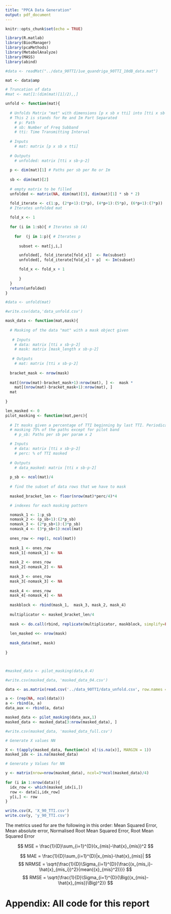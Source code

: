 ```yaml
---
title: "PPCA Data Generation"
output: pdf_document
---
```


```r
knitr::opts_chunk$set(echo = TRUE)
```



```r
library(R.matlab)
library(BiocManager)
library(pcaMethods)
library(MetabolAnalyze)
library(MASS)
library(abind)
```

```r
#data <- readMat("../data_90TTI/1ue_quandriga_90TTI_10dB_data.mat") 

mat <- data$amp

# Truncation of data
#mat <- mat[1:(dim(mat)[1]/2),,]

unfold <- function(mat){
  
  # Unfolds Matrix "mat" with dimensions [p x sb x tti] into [tti x sb·p·2]. 
  # This 2 is stands for Re and Im Part Separated
    # p: Path
    # sb: Number of Freq Subband
    # tti: Time Transmitting Interval 
  
  # Inputs
    # mat: matrix [p x sb x tti]
  
  # Outputs
    # unfolded: matrix [tti x sb·p·2]
  
  p <- dim(mat)[1] # Paths per sb per Re or Im
  
  sb <- dim(mat)[2] 
  
  # empty matrix to be filled
  unfolded <- matrix(NA, dim(mat)[3], dim(mat)[1] * sb * 2)

  fold_iterate <- c(1:p, (2*p+1):(3*p), (4*p+1):(5*p), (6*p+1):(7*p))  
  # Iterates unfolded mat 
  
  fold_x <- 1
  
  for (i in 1:sb){ # Iterates sb (4)
    
    for  (j in 1:p){ # Iterates p
      
      subset <- mat[j,i,]

      unfolded[, fold_iterate[fold_x]]  <- Re(subset) 
      unfolded[, fold_iterate[fold_x] + p]  <- Im(subset) 

      fold_x <- fold_x + 1  
      
      }
  }
  return(unfolded)
}

#data <- unfold(mat) 

#write.csv(data,'data_unfold.csv')
```


```r


mask_data <- function(mat,mask){
  
  # Masking of the data "mat" with a mask object given
  
   # Inputs
    # data: matrix [tti x sb·p·2]
    # mask: matrix [mask_length x sb·p·2]
  
   # Outputs
    # mat: matrix [tti x sb·p·2]
  
  bracket_mask <- nrow(mask)
  
  mat[(nrow(mat)-bracket_mask+1):nrow(mat), ] <-  mask * 
    mat[(nrow(mat)-bracket_mask+1):nrow(mat), ]
  mat
  
}

len_masked <- 0
pilot_masking <- function(mat,perc){
  
  # It masks given a percentage of TTI beginning by last TTI. Periodically 
  # masking 75% of the paths except for pilot band
    # p_sb: Paths per sb per param x 2

  # Inputs
    # data: matrix [tti x sb·p·2]
    # perc: % of TTI masked 
  
  # Outputs
    # data_masked: matrix [tti x sb·p·2]
  
  p_sb <- ncol(mat)/4
  
  # find the subset of data rows that we have to mask
  
  masked_bracket_len <- floor(nrow(mat)*perc/4)*4

  # indexes for each masking pattern

  nomask_1 <- 1:p_sb
  nomask_2 <- (p_sb+1):(2*p_sb)
  nomask_3 <- (2*p_sb+1):(3*p_sb)
  nomask_4 <- (3*p_sb+1):ncol(mat)
  
  ones_row <- rep(1, ncol(mat))
  
  mask_1 <- ones_row
  mask_1[-nomask_1] <- NA
    
  mask_2 <- ones_row
  mask_2[-nomask_2] <- NA
    
  mask_3 <- ones_row
  mask_3[-nomask_3] <- NA
    
  mask_4 <- ones_row
  mask_4[-nomask_4] <- NA
    
  maskblock <- rbind(mask_1,  mask_3, mask_2, mask_4)
  
  multiplicator <- masked_bracket_len/4
  
  mask <- do.call(rbind, replicate(multiplicator, maskblock, simplify=FALSE)) 
  
  len_masked <<- nrow(mask)
  
  mask_data(mat, mask)
  
}



#masked_data <- pilot_masking(data,0.4)

#write.csv(masked_data, 'masked_data_04.csv')
```

```r
data <- as.matrix(read.csv('../data_90TTI/data_unfold.csv', row.names = 1))

a <- (rep(NA, ncol(data)))
a <- rbind(a, a)
data_aux <- rbind(a, data)

masked_data <- pilot_masking(data_aux,1)
masked_data <- masked_data[3:nrow(masked_data), ]

#write.csv(masked_data, 'masked_data_full.csv')

```

```r
# Generate X values NN

X <- t(apply(masked_data, function(x) x[!is.na(x)], MARGIN = 1))
masked_idx <- is.na(masked_data)

# Generate y Values for NN

y <- matrix(nrow=nrow(masked_data), ncol=3*ncol(masked_data)/4)
  
for (i in 1:nrow(data)){
  idx_row <- which(masked_idx[i,])
  row <- data[i,idx_row]
  y[i,] <- row
}

write.csv(X, 'X_90_TTI.csv')
write.csv(y, 'y_90_TTI.csv')

```


The metrics used for are the following in this order: Mean Squared Error, Mean absolute error, Normalised Root Mean Squared Error, Root Mean Squared Error

$$
MSE = \frac{1}{D}\sum_{i=1}^{D}(x_{mis}-\hat{x}_{mis})^2
$$

$$
MAE = \frac{1}{D}\sum_{i=1}^{D}|x_{mis}-\hat{x}_{mis}|
$$
$$
NRMSE = \sqrt{\frac{1}{D}\Sigma_{i=1}^{D}{\frac{(x_{mis_i}-\hat{x}_{mis_i})^2}{mean({x}_{mis}^2)}}}
$$
$$
RMSE = \sqrt{\frac{1}{D}\Sigma_{i=1}^{D}{\Big({x_{mis}-\hat{x}_{mis}}\Big)^2}}
$$


# Appendix: All code for this report

```r
```


